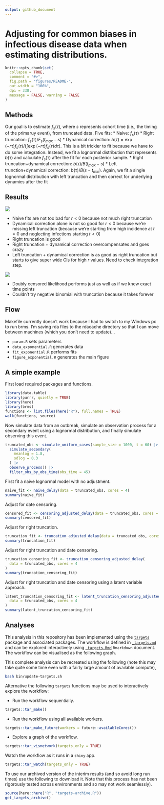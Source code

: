 ```yaml
---
output: github_document
---
```


# Adjusting for common biases in infectious disease data when estimating distributions.


```r
knitr::opts_chunk$set(
  collapse = TRUE,
  comment = "#>",
  fig.path = "figures/README-",
  out.width = "100%",
  dpi = 330,
  message = FALSE, warning = FALSE
)
```

## Methods

Our goal is to estimate $f_s(\tau)$, where $s$ represents cohort time (i.e., the timing of the primaruy event), from truncated data. Five fits:
* Naive: $f_s(\tau)$
* Right truncation: $f_s(\tau)/F_s(t_{max}-s)$
* Dynamical correction: $b(\tau) = \exp(-r\tau) f_s(\tau)/(\int \exp(-r\tau) f_s(\tau) d\tau)$. This is a bit trickier to fit because we have to do some integration. Instead, we fit a lognormal distribution that represents $b(\tau)$ and calculate $f_s(\tau)$ after the fit for each posterior sample.
* Right truncation+dynamical correction: $b(\tau)/B(t_{max}-s)$
* Left trunction+dynamical correction: $b(\tau)/B(s-t_{min})$. Again, we fit a single lognormal distribution with left truncation and then correct for underlying dynamics after the fit

## Results

![](figures/figure_exponential.png)<!-- -->

* Naive fits are not too bad for $r < 0$ because not much right truncation
* Dynamical correction alone is not so good for $r < 0$ because we're missing left truncation (because we're starting from high incidence at $t=0$ and neglecting infections starting $t < 0$)
* Right truncation is good
* Right truncation + dynamical correction overcompensates and goes crazy
* Left truncation + dynamical correction is as good as right truncation but starts to give super wide CIs for high $r$ values. Need to check integration step.

![](figures/figure_doublecensor.png)<!-- -->

* Doubly censored likelihood performs just as well as if we knew exact time points
* Couldn't try negative binomial with truncation because it takes forever

## Flow

Makefile currently doesn't work because I had to switch to my Windows pc to run brms. I'm saving rda files to the rdacache directory so that I can move between machines (which you don't need to update)...

* `param.R` sets parameters
* `data_exponential.R` generates data
* `fit_exponential.R` performs fits
* `figure_exponential.R` generates the main figure


## A simple example

First load required packages and functions.

```r
library(data.table)
library(purrr, quietly = TRUE)
library(here)
library(brms)
functions <- list.files(here("R"), full.names = TRUE)
walk(functions, source)
```

Now simulate data from an outbreak, simulate an observation process for a secondary event using a lognormal distribution, and finally simulate observing this event.

```r
truncated_obs <- simulate_uniform_cases(sample_size = 1000, t = 60) |>
  simulate_secondary(
    meanlog = 1.8,
    sdlog = 0.3
  ) |>
  observe_process() |>
  filter_obs_by_obs_time(obs_time = 45)
```

First fit a naive lognormal model with no adjustment.

```r
naive_fit <- naive_delay(data = truncated_obs, cores = 4)
summary(naive_fit)
```

Adjust for date censoring.

```r
censored_fit <- censoring_adjusted_delay(data = truncated_obs, cores = 4)
summary(censored_fit)
```

Adjust for right truncation.

```r
truncation_fit <- truncation_adjusted_delay(data = truncated_obs, cores = 4)
summary(truncation_fit)
```


Adjust for right truncation and date censoring.

```r
truncation_censoring_fit <- truncation_censoring_adjusted_delay(
  data = truncated_obs, cores = 4
)
summary(truncation_censoring_fit)
```

Adjust for right truncation and date censoring using a latent variable approach.

```r
latent_truncation_censoring_fit <- latent_truncation_censoring_adjusted_delay(
  data = truncated_obs, cores = 4
)
summary(latent_truncation_censoring_fit)
```


## Analyses

This analysis in this repository has been implemented using the [`targets`](https://docs.ropensci.org/targets/) package and associated packages. The workflow is defined in [`_targets.md`](https://github.com/parksw3/dynamicaltruncation/blob/main/_targets.md) and can be explored interactively using [`_targets.Rmd`](https://github.com/parksw3/dynamicaltruncation/blob/main/_targets.Rmd) `Rmarkdown` document. The workflow can be visualised as the following graph.


This complete analysis can be recreated using the following (note this may take quite some time even with a fairly large amount of available compute),

```bash
bash bin/update-targets.sh
```

Alternative the following `targets` functions may be used to interactively explore the workflow:

- Run the workflow sequentially.

```r
targets::tar_make()
```

- Run the workflow using all available workers.

```r
targets::tar_make_future(workers = future::availableCores())
```

- Explore a graph of the workflow.

```r
targets::tar_visnetwork(targets_only = TRUE)
```

Watch the workflow as it runs in a `shiny` app.

```r
targets::tar_watch(targets_only = TRUE)
```

To use our archived version of the interim results (and so avoid long run times) use the following to download it. Note that this process has not been rigorously tested across environments and so may not work seamlessly).

```r
source(here::here("R", "targets-archive.R"))
get_targets_archive()
```